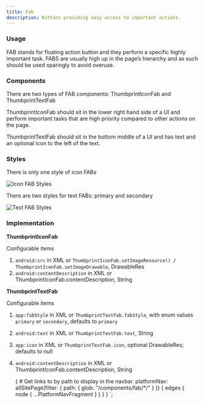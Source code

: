```yaml
---
title: Fab
description: Buttons providing easy access to important actions.
---
```



<ComponentHeader data={props.data} />

### Usage

FAB stands for floating action button and they perform a specific highly important task. FABS are usually high up in the page’s hierarchy and as such should be used sparingly to avoid overuse.

### Components

There are two types of FAB components: ThumbprintIconFab and ThumbprintTextFab

ThumbprintIconFab should sit in the lower right hand side of a UI and perform important tasks that are high priority compared to other actions on the page.

ThumbprintTextFab should sit in the bottom middle of a UI and has text and an optional icon to the left of the text.

### Styles

There is only one style of icon FABs

![Icon FAB Styles](/img/android-icon-fab-styles.png 'Icon FAB styles')

There are two styles for text FABs: primary and secondary

![Text FAB Styles](/img/android-text-fab-styles.png 'Text FAB styles')

### Implementation

**ThumbprintIconFab**

Configurable items

1. `android:src` in XML or `ThumbprintIconFab.setImageResource() / ThumbprintIconFab.setImageDrawable`, DrawableRes
2. `android:contentDescription` in XML or ThumbprintIconFab.contentDescription, String

**ThumbprintTextFab**

Configurable items

1. `app:fabStyle` in XML or `ThumbprintTextFab.fabStyle`, with enum values `primary` or `secondary`, defaults to `primary`
2. `android:text` in XML or `ThumbprintTextFab.text`, String
3. `app:icon` in XML or `ThumbprintTextFab.icon`, optional DrawableRes; defaults to null
4. `android:contentDescription` in XML or ThumbprintIconFab.contentDescription, String

    {
        # Get links to by path to display in the navbar.
        platformNav: allSitePage(filter: { path: { glob: "/components/fab/*/" } }) {
            edges {
                node {
                    ...PlatformNavFragment
                }
            }
        }
    }
`;
